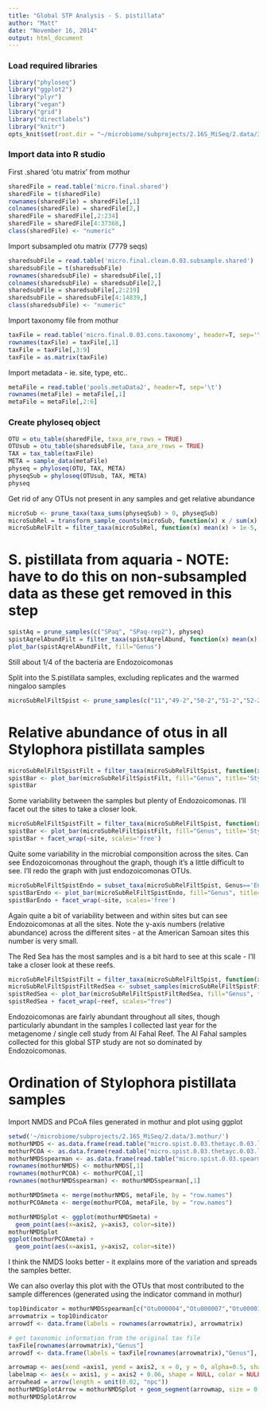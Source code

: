 ```yaml
---
title: "Global STP Analysis - S. pistillata"
author: "Matt"
date: "November 16, 2014"
output: html_document
---
```


### Load required libraries

```r
library("phyloseq")
library("ggplot2")
library("plyr")
library("vegan")
library("grid")
library("directlabels")
library("knitr")
opts_knit$set(root.dir = "~/microbiome/subprojects/2.16S_MiSeq/2.data/3.mothur/")
```

### Import data into R studio

First .shared 'otu matrix' from mothur

```r
sharedFile = read.table('micro.final.shared')
sharedFile = t(sharedFile)
rownames(sharedFile) = sharedFile[,1]
colnames(sharedFile) = sharedFile[2,]
sharedFile = sharedFile[,2:234]
sharedFile = sharedFile[4:37368,]
class(sharedFile) <- "numeric"
```

Import subsampled otu matrix (7779 seqs)

```r
sharedsubFile = read.table('micro.final.clean.0.03.subsample.shared')
sharedsubFile = t(sharedsubFile)
rownames(sharedsubFile) = sharedsubFile[,1]
colnames(sharedsubFile) = sharedsubFile[2,]
sharedsubFile = sharedsubFile[,2:219]
sharedsubFile = sharedsubFile[4:14839,]
class(sharedsubFile) <- "numeric"
```

Import taxonomy file from mothur

```r
taxFile = read.table('micro.final.0.03.cons.taxonomy', header=T, sep='\t')
rownames(taxFile) = taxFile[,1]
taxFile = taxFile[,3:9]
taxFile = as.matrix(taxFile)
```

Import metadata - ie. site, type, etc..

```r
metaFile = read.table('pools.metaData2', header=T, sep='\t')
rownames(metaFile) = metaFile[,1]
metaFile = metaFile[,2:6]
```

### Create phyloseq object

```r
OTU = otu_table(sharedFile, taxa_are_rows = TRUE)
OTUsub = otu_table(sharedsubFile, taxa_are_rows = TRUE)
TAX = tax_table(taxFile)
META = sample_data(metaFile)
physeq = phyloseq(OTU, TAX, META)
physeqSub = phyloseq(OTUsub, TAX, META)
physeq
```

Get rid of any OTUs not present in any samples and get relative abundance

```r
microSub <- prune_taxa(taxa_sums(physeqSub) > 0, physeqSub)
microSubRel = transform_sample_counts(microSub, function(x) x / sum(x) )
microSubRelFilt = filter_taxa(microSubRel, function(x) mean(x) > 1e-5, TRUE)
```

# S. pistillata from aquaria - NOTE: have to do this on non-subsampled data as these get removed in this step

```r
spistAq = prune_samples(c("SPaq", "SPaq-rep2"), physeq)
spistAqrelAbundFilt = filter_taxa(spistAqrelAbund, function(x) mean(x) > 1e-2, TRUE)
plot_bar(spistAqrelAbundFilt, fill="Genus")
```

Still about 1/4 of the bacteria are Endozoicomonas

Split into the S.pistillata samples, excluding replicates and the warmed ningaloo samples

```r
microSubRelFiltSpist <- prune_samples(c("11","49-2","50-2","51-2","52-2","53-2","54-2","57-2","63-2","64-2","65-2","67-2","80-2","75-2","76-2","77-2","101","102","103","105","173","174","175","176","205","206","207","208","209","226","227","228","229","230","231","235","236","237","241","242","243","244","251","253","254","256","257","258","259","260","261","262","MIC-25","MIC-50","MIC-53","MIC-91","MIC-145","MIC-151","MIC-220","MIC-226","MIC-229","MIC-424","MIC-427","MIC-453","RS1","RS2","RS3","RS5","RS6","RS7","RS10","RS12","RS13","RS15","RS16","RS17","RS18","19-rep2","55-2-rep2","56-2-rep2","104-rep2","MIC-85-rep2"), microSubRelFilt)
```

# Relative abundance of otus in all Stylophora pistillata samples

```r
microSubRelFiltSpistFilt = filter_taxa(microSubRelFiltSpist, function(x) mean(x) > 1e-2, TRUE)
spistBar <- plot_bar(microSubRelFiltSpistFilt, fill="Genus", title='Stylophora pistillata')
spistBar
```

Some variability between the samples but plenty of Endozoicomonas. I'll facet out the sites to take a closer look. 

```r
microSubRelFiltSpistFilt = filter_taxa(microSubRelFiltSpist, function(x) mean(x) > 1e-2, TRUE)
spistBar <- plot_bar(microSubRelFiltSpistFilt, fill="Genus", title='Stylophora pistillata')
spistBar + facet_wrap(~site, scales='free')
```

Quite some variability in the microbial componsition across the sites. Can see Endozoicomonas throughout the graph, though it's a little difficult to see. I'll redo the graph with just endozoicomonas OTUs.

```r
microSubRelFiltSpistEndo = subset_taxa(microSubRelFiltSpist, Genus=='Endozoicomonas(100)')
spistBarEndo <- plot_bar(microSubRelFiltSpistEndo, fill="Genus", title='Stylophora pistillata')
spistBarEndo + facet_wrap(~site, scales='free')
```

Again quite a bit of variability between and within sites but can see Endozoicomonas at all the sites. Note the y-axis numbers (relative abundance) across the different sites - at the American Samoan sites this number is very small. 

The Red Sea has the most samples and is a bit hard to see at this scale - I'll take a closer look at these reefs.

```r
microSubRelFiltSpistFilt = filter_taxa(microSubRelFiltSpist, function(x) mean(x) > 1e-2, TRUE)
microSubRelFiltSpistFiltRedSea <- subset_samples(microSubRelFiltSpistFilt, site=="RedSea")
spistRedSea <- plot_bar(microSubRelFiltSpistFiltRedSea, fill="Genus", title='Stylophora pistillata in the Red Sea')
spistRedSea + facet_wrap(~reef, scales="free")
```

Endozoicomonas are fairly abundant throughout all sites, though particularly abundant in the samples I collected last year for the metagenome / single cell study from Al Fahal Reef. The Al Fahal samples collected for this global STP study are not so dominated by Endozoicomonas.

# Ordination of Stylophora pistillata samples

Import NMDS and PCoA files generated in mothur and plot using ggplot

```r
setwd('~/microbiome/subprojects/2.16S_MiSeq/2.data/3.mothur/')
mothurNMDS <- as.data.frame(read.table("micro.spist.0.03.thetayc.0.03.lt.nmds.axes", header=T))
mothurPCOA <- as.data.frame(read.table("micro.spist.0.03.thetayc.0.03.lt.pcoa.axes", header=T))
mothurNMDSspearman <- as.data.frame(read.table("micro.spist.0.03.spearman.corr.axes", header=T))
rownames(mothurNMDS) <- mothurNMDS[,1] 
rownames(mothurPCOA) <- mothurPCOA[,1]
rownames(mothurNMDSspearman) <- mothurNMDSspearman[,1]

mothurNMDSmeta <- merge(mothurNMDS, metaFile, by = "row.names")
mothurPCOAmeta <- merge(mothurPCOA, metaFile, by = "row.names")

mothurNMDSplot <- ggplot(mothurNMDSmeta) +
  geom_point(aes(x=axis2, y=axis3, color=site))
mothurNMDSplot
ggplot(mothurPCOAmeta) +
  geom_point(aes(x=axis1, y=axis2, color=site)) 

```

I think the NMDS looks better - it explains more of the variation and spreads the samples better.

We can also overlay this plot with the OTUs that most contributed to the sample differences (generated using the indicator command in mothur)

```r
top10indicator = mothurNMDSspearman[c("Otu000004","Otu000007","Otu000019","Otu000045","Otu000095","Otu000384","Otu000502","Otu000035","Otu000032","Otu000015","Otu000142"),]
arrowmatrix = top10indicator
arrowdf <- data.frame(labels = rownames(arrowmatrix), arrowmatrix)

# get taxonomic information from the original tax file
taxFile[rownames(arrowmatrix),"Genus"]
arrowdf <- data.frame(labels = taxFile[rownames(arrowmatrix),"Genus"], arrowmatrix)

arrowmap <- aes(xend =axis1, yend = axis2, x = 0, y = 0, alpha=0.5, shape = NULL, color = NULL, label = labels)
labelmap <- aes(x = axis1, y = axis2 + 0.06, shape = NULL, color = NULL, label = labels, size=2)
arrowhead = arrow(length = unit(0.02, "npc"))
mothurNMDSplotArrow = mothurNMDSplot + geom_segment(arrowmap, size = 0.5, data = arrowdf, color = "black",  arrow = arrowhead) + geom_text(labelmap, size = 4, data = arrowdf)
mothurNMDSplotArrow 
```


